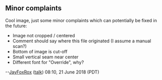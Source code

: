 == Minor complaints ==

Cool image, just some minor complaints which can potentially be fixed in the future:

* Image not cropped / centered
* Comment should say where this file originated (I assume a manual scan?)
* Bottom of image is cut-off
* Small vertical seam near center
* Different font for "Override", why?

--[[User:JayFoxRox|JayFoxRox]] ([[User talk:JayFoxRox|talk]]) 08:10, 21 June 2018 (PDT)